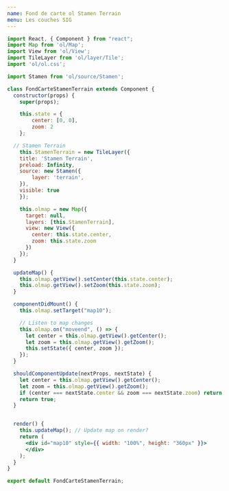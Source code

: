 ```yaml
---
name: Fond de carte ol Stamen Terrain
menu: Les couches SIG
---
```




<FondCarteStamenTerrain />

```jsx
import React, { Component } from "react";
import Map from 'ol/Map';
import View from 'ol/View';
import TileLayer from 'ol/layer/Tile';
import 'ol/ol.css';

import Stamen from 'ol/source/Stamen';

class FondCarteStamenTerrain extends Component {
  constructor(props) {
    super(props);

    this.state = { 
        center: [0, 0], 
        zoom: 2 
    };

  // Stamen Terrain 
    this.StamenTerrain = new TileLayer({
	title: 'Stamen Terrain',
	preload: Infinity,
	source: new Stamen({
		layer: 'terrain',
	}),
	visible: true
    });  

    this.olmap = new Map({
      target: null,
      layers: [this.StamenTerrain],
      view: new View({
        center: this.state.center,
        zoom: this.state.zoom
      })
    });
  }

  updateMap() {
    this.olmap.getView().setCenter(this.state.center);
    this.olmap.getView().setZoom(this.state.zoom);
  }

  componentDidMount() {
    this.olmap.setTarget("map10");

    // Listen to map changes
    this.olmap.on("moveend", () => {
      let center = this.olmap.getView().getCenter();
      let zoom = this.olmap.getView().getZoom();
      this.setState({ center, zoom });
    });
  }

  shouldComponentUpdate(nextProps, nextState) {
    let center = this.olmap.getView().getCenter();
    let zoom = this.olmap.getView().getZoom();
    if (center === nextState.center && zoom === nextState.zoom) return false;
    return true;
  }


  render() {
    this.updateMap(); // Update map on render?
    return (
      <div id="map10" style={{ width: "100%", height: "360px" }}>
      </div>
    );
  }
}

export default FondCarteStamenTerrain;
```